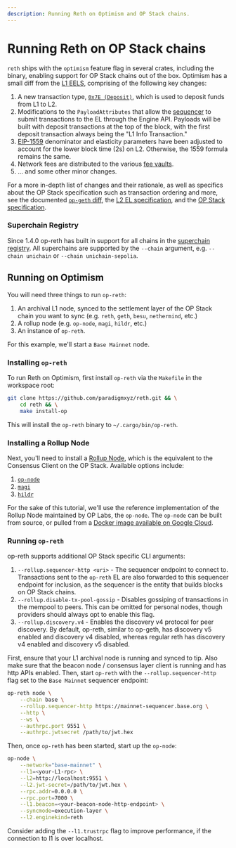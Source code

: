 ```yaml
---
description: Running Reth on Optimism and OP Stack chains.
---
```


# Running Reth on OP Stack chains

`reth` ships with the `optimism` feature flag in several crates, including the binary, enabling support for OP Stack chains out of the box. Optimism has a small diff from the [L1 EELS][l1-el-spec],
comprising of the following key changes:

1. A new transaction type, [`0x7E (Deposit)`][deposit-spec], which is used to deposit funds from L1 to L2.
1. Modifications to the `PayloadAttributes` that allow the [sequencer][sequencer] to submit transactions to the EL through the Engine API. Payloads will be built with deposit transactions at the top of the block,
   with the first deposit transaction always being the "L1 Info Transaction."
1. [EIP-1559](https://eips.ethereum.org/EIPS/eip-1559) denominator and elasticity parameters have been adjusted to account for the lower block time (2s) on L2. Otherwise, the 1559 formula remains the same.
1. Network fees are distributed to the various [fee vaults][l2-el-spec].
1. ... and some other minor changes.

For a more in-depth list of changes and their rationale, as well as specifics about the OP Stack specification such as transaction ordering and more, see the documented [`op-geth` diff][op-geth-forkdiff],
the [L2 EL specification][l2-el-spec], and the [OP Stack specification][op-stack-spec].

### Superchain Registry

Since 1.4.0 op-reth has built in support for all chains in the [superchain registry][superchain-registry]. All superchains are supported by the `--chain` argument, e.g. `--chain unichain` or `--chain unichain-sepolia`.

## Running on Optimism

You will need three things to run `op-reth`:

1. An archival L1 node, synced to the settlement layer of the OP Stack chain you want to sync (e.g. `reth`, `geth`, `besu`, `nethermind`, etc.)
1. A rollup node (e.g. `op-node`, `magi`, `hildr`, etc.)
1. An instance of `op-reth`.

For this example, we'll start a `Base Mainnet` node.

### Installing `op-reth`

To run Reth on Optimism, first install `op-reth` via the `Makefile` in the workspace root:

```sh
git clone https://github.com/paradigmxyz/reth.git && \
    cd reth && \
    make install-op
```

This will install the `op-reth` binary to `~/.cargo/bin/op-reth`.

### Installing a Rollup Node

Next, you'll need to install a [Rollup Node][rollup-node-spec], which is the equivalent to the Consensus Client on the OP Stack. Available options include:

1. [`op-node`][op-node]
1. [`magi`][magi]
1. [`hildr`][hildr]

For the sake of this tutorial, we'll use the reference implementation of the Rollup Node maintained by OP Labs, the `op-node`. The `op-node` can be built from source, or pulled from a [Docker image available on Google Cloud][op-node-docker].

### Running `op-reth`

op-reth supports additional OP Stack specific CLI arguments:

1. `--rollup.sequencer-http <uri>` - The sequencer endpoint to connect to. Transactions sent to the `op-reth` EL are also forwarded to this sequencer endpoint for inclusion, as the sequencer is the entity that builds blocks on OP Stack chains.
1. `--rollup.disable-tx-pool-gossip` - Disables gossiping of transactions in the mempool to peers. This can be omitted for personal nodes, though providers should always opt to enable this flag.
1. `--rollup.discovery.v4` - Enables the discovery v4 protocol for peer discovery. By default, op-reth, similar to op-geth, has discovery v5 enabled and discovery v4 disabled, whereas regular reth has discovery v4 enabled and discovery v5 disabled.

First, ensure that your L1 archival node is running and synced to tip. Also make sure that the beacon node / consensus layer client is running and has http APIs enabled. Then, start `op-reth` with the `--rollup.sequencer-http` flag set to the `Base Mainnet` sequencer endpoint:

```sh
op-reth node \
    --chain base \
    --rollup.sequencer-http https://mainnet-sequencer.base.org \
    --http \
    --ws \
    --authrpc.port 9551 \
    --authrpc.jwtsecret /path/to/jwt.hex
```

Then, once `op-reth` has been started, start up the `op-node`:

```sh
op-node \
    --network="base-mainnet" \
    --l1=<your-L1-rpc> \
    --l2=http://localhost:9551 \
    --l2.jwt-secret=/path/to/jwt.hex \
    --rpc.addr=0.0.0.0 \
    --rpc.port=7000 \
    --l1.beacon=<your-beacon-node-http-endpoint> \
    --syncmode=execution-layer \
    --l2.enginekind=reth
```

Consider adding the `--l1.trustrpc` flag to improve performance, if the connection to l1 is over localhost.

[l1-el-spec]: https://github.com/ethereum/execution-specs
[rollup-node-spec]: https://github.com/ethereum-optimism/specs/blob/main/specs/protocol/rollup-node
[op-geth-forkdiff]: https://op-geth.optimism.io
[sequencer]: https://github.com/ethereum-optimism/specs/blob/main/specs/background#sequencers
[op-stack-spec]: https://github.com/ethereum-optimism/specs/blob/main/specs
[l2-el-spec]: https://github.com/ethereum-optimism/specs/blob/main/specs/protocol/exec-engine
[deposit-spec]: https://github.com/ethereum-optimism/specs/blob/main/specs/protocol/deposits
[derivation-spec]: https://github.com/ethereum-optimism/specs/blob/main/specs/protocol/derivation
[superchain-registry]: https://github.com/ethereum-optimism/superchain-registry
[op-node-docker]: https://console.cloud.google.com/artifacts/docker/oplabs-tools-artifacts/us/images/op-node
[reth]: https://github.com/paradigmxyz/reth
[op-node]: https://github.com/ethereum-optimism/optimism/tree/develop/op-node
[magi]: https://github.com/a16z/magi
[hildr]: https://github.com/optimism-java/hildr
